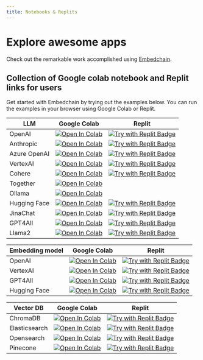 ---
title: Notebooks & Replits
---

# Explore awesome apps

Check out the remarkable work accomplished using [Embedchain](https://app.embedchain.ai/custom-gpts/).

## Collection of Google colab notebook and Replit links for users

Get started with Embedchain by trying out the examples below. You can run the examples in your browser using Google Colab or Replit.

<table>
  <thead>
    <tr>
      <th>LLM</th>
      <th>Google Colab</th>
      <th>Replit</th>
    </tr>
  </thead>
  <tbody>
    <tr>
      <td className="align-middle">OpenAI</td>
      <td className="align-middle"><a target="_blank" href="https://colab.research.google.com/github/embedchain/embedchain/blob/main/notebooks/openai.ipynb"><img src="https://colab.research.google.com/assets/colab-badge.svg" noZoom alt="Open In Colab"/></a></td>
      <td className="align-middle"><a target="_blank" href="https://replit.com/@taranjeetio/openai#main.py"><img src="https://replit.com/badge?caption=Try%20with%20Replit&amp;variant=small" noZoom alt="Try with Replit Badge"/></a></td>
    </tr>
    <tr>
      <td className="align-middle">Anthropic</td>
      <td className="align-middle"><a target="_blank" href="https://colab.research.google.com/github/embedchain/embedchain/blob/main/notebooks/anthropic.ipynb"><img src="https://colab.research.google.com/assets/colab-badge.svg" noZoom alt="Open In Colab"/></a></td>
      <td className="align-middle"><a target="_blank" href="https://replit.com/@taranjeetio/anthropic#main.py"><img src="https://replit.com/badge?caption=Try%20with%20Replit&amp;variant=small" noZoom alt="Try with Replit Badge"/></a></td>
    </tr>
    <tr>
      <td className="align-middle">Azure OpenAI</td>
      <td className="align-middle"><a target="_blank" href="https://colab.research.google.com/github/embedchain/embedchain/blob/main/notebooks/azure-openai.ipynb"><img src="https://colab.research.google.com/assets/colab-badge.svg" noZoom alt="Open In Colab"/></a></td>
      <td className="align-middle"><a target="_blank" href="https://replit.com/@taranjeetio/azureopenai#main.py"><img src="https://replit.com/badge?caption=Try%20with%20Replit&amp;variant=small" noZoom alt="Try with Replit Badge"/></a></td>
    </tr>
    <tr>
      <td className="align-middle">VertexAI</td>
      <td className="align-middle"><a target="_blank" href="https://colab.research.google.com/github/embedchain/embedchain/blob/main/notebooks/vertex_ai.ipynb"><img src="https://colab.research.google.com/assets/colab-badge.svg" noZoom alt="Open In Colab"/></a></td>
      <td className="align-middle"><a target="_blank" href="https://replit.com/@taranjeetio/vertexai#main.py"><img src="https://replit.com/badge?caption=Try%20with%20Replit&amp;variant=small" noZoom alt="Try with Replit Badge"/></a></td>
    </tr>
    <tr>
      <td className="align-middle">Cohere</td>
      <td className="align-middle"><a target="_blank" href="https://colab.research.google.com/github/embedchain/embedchain/blob/main/notebooks/cohere.ipynb"><img src="https://colab.research.google.com/assets/colab-badge.svg" noZoom alt="Open In Colab"/></a></td>
      <td className="align-middle"><a target="_blank" href="https://replit.com/@taranjeetio/cohere#main.py"><img src="https://replit.com/badge?caption=Try%20with%20Replit&amp;variant=small" noZoom alt="Try with Replit Badge"/></a></td>
    </tr>
    <tr>
      <td className="align-middle">Together</td>
      <td className="align-middle"><a target="_blank" href="https://colab.research.google.com/github/embedchain/embedchain/blob/main/notebooks/together.ipynb"><img src="https://colab.research.google.com/assets/colab-badge.svg" noZoom alt="Open In Colab"/></a></td>
    </tr>
    <tr>
      <td className="align-middle">Ollama</td>
      <td className="align-middle"><a target="_blank" href="https://colab.research.google.com/github/embedchain/embedchain/blob/main/notebooks/ollama.ipynb"><img src="https://colab.research.google.com/assets/colab-badge.svg" noZoom alt="Open In Colab"/></a></td>
    </tr>
    <tr>
      <td className="align-middle">Hugging Face</td>
      <td className="align-middle"><a target="_blank" href="https://colab.research.google.com/github/embedchain/embedchain/blob/main/notebooks/hugging_face_hub.ipynb"><img src="https://colab.research.google.com/assets/colab-badge.svg" noZoom alt="Open In Colab"/></a></td>
      <td className="align-middle"><a target="_blank" href="https://replit.com/@taranjeetio/huggingface#main.py"><img src="https://replit.com/badge?caption=Try%20with%20Replit&amp;variant=small" noZoom alt="Try with Replit Badge"/></a></td>
    </tr>
    <tr>
      <td className="align-middle">JinaChat</td>
      <td className="align-middle"><a target="_blank" href="https://colab.research.google.com/github/embedchain/embedchain/blob/main/notebooks/jina.ipynb"><img src="https://colab.research.google.com/assets/colab-badge.svg" noZoom alt="Open In Colab"/></a></td>
      <td className="align-middle"><a target="_blank" href="https://replit.com/@taranjeetio/jina#main.py"><img src="https://replit.com/badge?caption=Try%20with%20Replit&amp;variant=small" noZoom alt="Try with Replit Badge"/></a></td>
    </tr>
    <tr>
      <td className="align-middle">GPT4All</td>
      <td className="align-middle"><a target="_blank" href="https://colab.research.google.com/github/embedchain/embedchain/blob/main/notebooks/gpt4all.ipynb"><img src="https://colab.research.google.com/assets/colab-badge.svg" noZoom alt="Open In Colab"/></a></td>
      <td className="align-middle"><a target="_blank" href="https://replit.com/@taranjeetio/gpt4all#main.py"><img src="https://replit.com/badge?caption=Try%20with%20Replit&amp;variant=small" noZoom alt="Try with Replit Badge"/></a></td>
    </tr>
    <tr>
      <td className="align-middle">Llama2</td>
      <td className="align-middle"><a target="_blank" href="https://colab.research.google.com/github/embedchain/embedchain/blob/main/notebooks/llama2.ipynb"><img src="https://colab.research.google.com/assets/colab-badge.svg" noZoom alt="Open In Colab"/></a></td>
      <td className="align-middle"><a target="_blank" href="https://replit.com/@taranjeetio/llama2#main.py"><img src="https://replit.com/badge?caption=Try%20with%20Replit&amp;variant=small" noZoom alt="Try with Replit Badge"/></a></td>
    </tr>
  </tbody>
</table>
<table>
  <thead>
    <tr>
      <th>Embedding model</th>
      <th>Google Colab</th>
      <th>Replit</th>
    </tr>
  </thead>
  <tbody>
    <tr>
      <td className="align-middle">OpenAI</td>
      <td className="align-middle"><a target="_blank" href="https://colab.research.google.com/github/embedchain/embedchain/blob/main/notebooks/openai.ipynb"><img src="https://colab.research.google.com/assets/colab-badge.svg" noZoom alt="Open In Colab"/></a></td>
      <td className="align-middle"><a target="_blank" href="https://replit.com/@taranjeetio/openai#main.py"><img src="https://replit.com/badge?caption=Try%20with%20Replit&amp;variant=small" noZoom alt="Try with Replit Badge"/></a></td>
    </tr>
    <tr>
      <td className="align-middle">VertexAI</td>
      <td className="align-middle"><a target="_blank" href="https://colab.research.google.com/github/embedchain/embedchain/blob/main/notebooks/vertex_ai.ipynb"><img src="https://colab.research.google.com/assets/colab-badge.svg" noZoom alt="Open In Colab"/></a></td>
      <td className="align-middle"><a target="_blank" href="https://replit.com/@taranjeetio/vertexai#main.py"><img src="https://replit.com/badge?caption=Try%20with%20Replit&amp;variant=small" noZoom alt="Try with Replit Badge"/></a></td>
    </tr>
    <tr>
      <td className="align-middle">GPT4All</td>
      <td className="align-middle"><a target="_blank" href="https://colab.research.google.com/github/embedchain/embedchain/blob/main/notebooks/gpt4all.ipynb"><img src="https://colab.research.google.com/assets/colab-badge.svg" noZoom alt="Open In Colab"/></a></td>
      <td className="align-middle"><a target="_blank" href="https://replit.com/@taranjeetio/gpt4all#main.py"><img src="https://replit.com/badge?caption=Try%20with%20Replit&amp;variant=small" noZoom alt="Try with Replit Badge"/></a></td>
    </tr>
    <tr>
      <td className="align-middle">Hugging Face</td>
      <td className="align-middle"><a target="_blank" href="https://colab.research.google.com/github/embedchain/embedchain/blob/main/notebooks/hugging_face_hub.ipynb"><img src="https://colab.research.google.com/assets/colab-badge.svg" noZoom alt="Open In Colab"/></a></td>
      <td className="align-middle"><a target="_blank" href="https://replit.com/@taranjeetio/huggingface#main.py"><img src="https://replit.com/badge?caption=Try%20with%20Replit&amp;variant=small" noZoom alt="Try with Replit Badge"/></a></td>
    </tr>
  </tbody>
</table>
<table>
  <thead>
    <tr>
      <th>Vector DB</th>
      <th>Google Colab</th>
      <th>Replit</th>
    </tr>
  </thead>
  <tbody>
    <tr>
      <td className="align-middle">ChromaDB</td>
      <td className="align-middle"><a target="_blank" href="https://colab.research.google.com/github/embedchain/embedchain/blob/main/notebooks/chromadb.ipynb"><img src="https://colab.research.google.com/assets/colab-badge.svg" noZoom alt="Open In Colab"/></a></td>
      <td className="align-middle"><a target="_blank" href="https://replit.com/@taranjeetio/chromadb#main.py"><img src="https://replit.com/badge?caption=Try%20with%20Replit&amp;variant=small" noZoom alt="Try with Replit Badge"/></a></td>
    </tr>
    <tr>
      <td className="align-middle">Elasticsearch</td>
      <td className="align-middle"><a target="_blank" href="https://colab.research.google.com/github/embedchain/embedchain/blob/main/notebooks/elasticsearch.ipynb"><img src="https://colab.research.google.com/assets/colab-badge.svg" noZoom alt="Open In Colab"/></a></td>
      <td className="align-middle"><a target="_blank" href="https://replit.com/@taranjeetio/elasticsearchdb#main.py"><img src="https://replit.com/badge?caption=Try%20with%20Replit&amp;variant=small" noZoom alt="Try with Replit Badge"/></a></td>
    </tr>
    <tr>
      <td className="align-middle">Opensearch</td>
      <td className="align-middle"><a target="_blank" href="https://colab.research.google.com/github/embedchain/embedchain/blob/main/notebooks/opensearch.ipynb"><img src="https://colab.research.google.com/assets/colab-badge.svg" noZoom alt="Open In Colab"/></a></td>
      <td className="align-middle"><a target="_blank" href="https://replit.com/@taranjeetio/opensearchdb#main.py"><img src="https://replit.com/badge?caption=Try%20with%20Replit&amp;variant=small" noZoom alt="Try with Replit Badge"/></a></td>
    </tr>
    <tr>
      <td className="align-middle">Pinecone</td>
      <td className="align-middle"><a target="_blank" href="https://colab.research.google.com/github/embedchain/embedchain/blob/main/notebooks/pinecone.ipynb"><img src="https://colab.research.google.com/assets/colab-badge.svg" noZoom alt="Open In Colab"/></a></td>
      <td className="align-middle"><a target="_blank" href="https://replit.com/@taranjeetio/pineconedb#main.py"><img src="https://replit.com/badge?caption=Try%20with%20Replit&amp;variant=small" noZoom alt="Try with Replit Badge"/></a></td>
    </tr>
  </tbody>
</table>